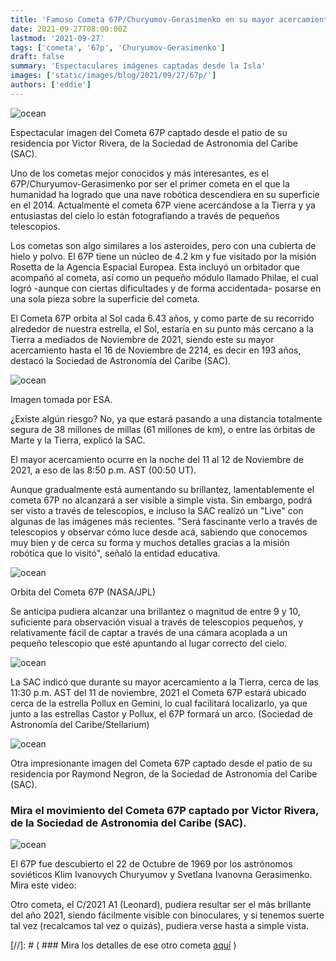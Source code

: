 ```yaml
---
title: 'Famoso Cometa 67P/Churyumov-Gerasimenko en su mayor acercamiento hasta el año 2214'
date: 2021-09-27T08:00:00Z
lastmod: '2021-09-27'
tags: ['cometa', '67p', 'Churyumov-Gerasimenko']
draft: false
summary: 'Espectaculares imágenes captadas desde la Isla'
images: ['static/images/blog/2021/09/27/67p/']
authors: ['eddie']
---
```


![ocean](/static/images/blog/2021/09/27/67p/67P_VR.jpg)

<ImageCaption>
  Espectacular imagen del Cometa 67P captado desde el patio de su residencia por Victor Rivera, de
  la Sociedad de Astronomia del Caribe (SAC).
</ImageCaption>

Uno de los cometas mejor conocidos y más interesantes, es el 67P/Churyumov-Gerasimenko por ser el primer cometa en el que la humanidad ha logrado que una nave robótica descendiera en su superficie en el 2014. Actualmente el cometa 67P viene acercándose a la Tierra y ya entusiastas del cielo lo están fotografiando a través de pequeños telescopios.

Los cometas son algo similares a los asteroides, pero con una cubierta de hielo y polvo. El 67P tiene un núcleo de 4.2 km y fue visitado por la misión Rosetta de la Agencia Espacial Europea. Esta incluyó un orbitador que acompañó al cometa, así como un pequeño módulo llamado Philae, el cual logró -aunque con ciertas dificultades y de forma accidentada- posarse en una sola pieza sobre la superficie del cometa.

El Cometa 67P orbita al Sol cada 6.43 años, y como parte de su recorrido alrededor de nuestra estrella, el Sol, estaría en su punto más cercano a la Tierra a mediados de Noviembre de 2021, siendo este su mayor acercamiento hasta el 16 de Noviembre de 2214, es decir en 193 años, destacó la Sociedad de Astronomía del Caribe (SAC).

![ocean](/static/images/blog/2021/09/27/67p/67P1.jpg)

<ImageCaption>Imagen tomada por ESA.</ImageCaption>

¿Existe algún riesgo? No, ya que estará pasando a una distancia totalmente segura de 38 millones de millas (61 millones de km), o entre las órbitas de Marte y la Tierra, explicó la SAC.

El mayor acercamiento ocurre en la noche del 11 al 12 de Noviembre de 2021, a eso de las 8:50 p.m. AST (00:50 UT).

Aunque gradualmente está aumentando su brillantez, lamentablemente el cometa 67P no alcanzará a ser visible a simple vista. Sin embargo, podrá ser visto a través de telescopios, e incluso la SAC realizó un "Live" con algunas de las imágenes más recientes. "Será fascinante verlo a través de telescopios y observar cómo luce desde acá, sabiendo que conocemos muy bien y de cerca su forma y muchos detalles gracias a la misión robótica que lo visitó", señaló la entidad educativa.

![ocean](/static/images/blog/2021/09/27/67p/67Porbit.jpg)

<ImageCaption>Orbita del Cometa 67P (NASA/JPL)</ImageCaption>

Se anticipa pudiera alcanzar una brillantez o magnitud de entre 9 y 10, suficiente para observación visual a través de telescopios pequeños, y relativamente fácil de captar a través de una cámara acoplada a un pequeño telescopio que esté apuntando al lugar correcto del cielo.

![ocean](/static/images/blog/2021/09/27/67p/67PlocationUnClosestApproach.jpg)

<ImageCaption>
  La SAC indicó que durante su mayor acercamiento a la Tierra, cerca de las 11:30 p.m. AST del 11 de
  noviembre, 2021 el Cometa 67P estará ubicado cerca de la estrella Pollux en Gemini, lo cual
  facilitará localizarlo, ya que junto a las estrellas Castor y Pollux, el 67P formará un arco.
  (Sociedad de Astronomía del Caribe/Stellarium)
</ImageCaption>

![ocean](/static/images/blog/2021/09/27/67p/PHOTO-2021-11-13-08-37-20.jpg)

<ImageCaption>
  Otra impresionante imagen del Cometa 67P captado desde el patio de su residencia por Raymond
  Negron, de la Sociedad de Astronomia del Caribe (SAC).
</ImageCaption>

### Mira el movimiento del Cometa 67P captado por Victor Rivera, de la Sociedad de Astronomia del Caribe (SAC).

![ocean](/static/images/blog/2021/09/27/67p/67P_VR_Animation.gif)

El 67P fue descubierto el 22 de Octubre de 1969 por los astrónomos soviéticos
Klim Ivanovych Churyumov y Svetlana Ivanovna Gerasimenko.
Mira este video:

<ResponsiveReactPlayer url="https://youtu.be/GEgMRjl76NY" />

Otro cometa, el C/2021 A1 (Leonard), pudiera resultar ser el más brillante del año 2021, siendo fácilmente visible con binoculares, y si tenemos suerte tal vez (recalcamos tal vez o quizás), pudiera verse hasta a simple vista.

[//]: # ( ### Mira los detalles de ese otro cometa [aquí](/data/blog/2021/12/17/C2021A1LeonardVisible.mdx) )
